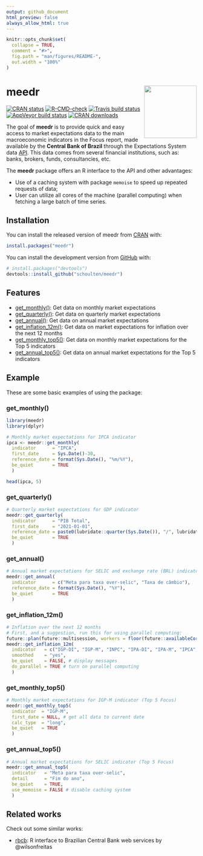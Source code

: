 ```yaml
---
output: github_document
html_preview: false
always_allow_html: true
---
```


<!-- README.md is generated from README.Rmd. Please edit that file -->

```r
knitr::opts_chunk$set(
  collapse = TRUE,
  comment = "#>",
  fig.path = "man/figures/README-",
  out.width = "100%"
)
```

# meedr <img src='man/figures/logo.png' align="right" height="139" />

<!-- badges: start -->
[![CRAN status](https://www.r-pkg.org/badges/version/meedr)](https://CRAN.R-project.org/package=meedr)
[![R-CMD-check](https://github.com/schoulten/meedr/workflows/R-CMD-check/badge.svg)](https://github.com/schoulten/meedr/actions)
[![Travis build status](https://travis-ci.com/schoulten/meedr.svg?branch=main)](https://travis-ci.com/schoulten/meedr)
[![AppVeyor build status](https://ci.appveyor.com/api/projects/status/github/schoulten/meedr?branch=main&svg=true)](https://ci.appveyor.com/project/schoulten/meedr)
[![CRAN downloads](http://cranlogs.r-pkg.org/badges/grand-total/meedr?color=green)](https://cran.r-project.org/package=meedr)
<!-- badges: end -->

The goal of **meedr** is to provide quick and easy access to market expectations data to the main macroeconomic indicators in the Focus report, made available by the **Central Bank of Brazil** through the Expectations System data [API](https://olinda.bcb.gov.br/olinda/servico/Expectativas/versao/v1/aplicacao#!/recursos). This data comes from several financial institutions, such as: banks, brokers, funds, consultancies, etc.

The **meedr** package offers an R interface to the API and other advantages:

- Use of a caching system with package `memoise` to speed up repeated requests of data;
- User can utilize all cores of the machine (parallel computing) when fetching a large batch of time series.

## Installation


You can install the released version of meedr from [CRAN](https://cran.r-project.org/package=meedr) with:

``` r
install.packages("meedr")
```

You can install the development version from [GitHub](https://github.com/schoulten/meedr) with:

```r
# install.packages("devtools")
devtools::install_github("schoulten/meedr")
```

## Features

- [get_monthly()](#get_monthly): Get data on monthly market expectations
- [get_quarterly()](#get_quarterly): Get data on quarterly market expectations
- [get_annual()](#get_annual): Get data on annual market expectations
- [get_inflation_12m()](#get_inflation_12m): Get data on market expectations for inflation over the next 12 months
- [get_monthly_top5()](#get_monthly_top5): Get data on monthly market expectations for the Top 5 indicators
- [get_annual_top5()](#get_annual_top5): Get data on annual market expectations for the Top 5 indicators

## Example

These are some basic examples of using the package:

### get_monthly(){#get_monthly}

```r
library(meedr)
library(dplyr)

# Monthly market expectations for IPCA indicator
ipca <- meedr::get_monthly(
  indicator      = "IPCA",
  first_date     = Sys.Date()-30,
  reference_date = format(Sys.Date(), "%m/%Y"),
  be_quiet       = TRUE
  )

head(ipca, 5)
```

### get_quarterly(){#get_quarterly}

```r
# Quarterly market expectations for GDP indicator
meedr::get_quarterly(
  indicator      = "PIB Total",
  first_date     = "2021-01-01",
  reference_date = paste0(lubridate::quarter(Sys.Date()), "/", lubridate::year(Sys.Date())),
  be_quiet       = TRUE
  )
```

### get_annual(){#get_annual}

```r
# Annual market expectations for SELIC and exchange rate (BRL) indicator
meedr::get_annual(
  indicator      = c("Meta para taxa over-selic", "Taxa de câmbio"),
  reference_date = format(Sys.Date(), "%Y"),
  be_quiet       = TRUE
  )
```

### get_inflation_12m(){#get_inflation_12m}

```r
# Inflation over the next 12 months
# First, and a suggestion, run this for using parallel computing:
future::plan(future::multisession, workers = floor(future::availableCores()/2))
meedr::get_inflation_12m(
  indicator   = c("IGP-DI", "IGP-M", "INPC", "IPA-DI", "IPA-M", "IPCA", "IPCA-15", "IPC-FIPE"),
  smoothed    = "yes",
  be_quiet    = FALSE, # display messages
  do_parallel = TRUE # turn on parallel computing
  )
```

### get_monthly_top5(){#get_monthly_top5}

```r
# Monthly market expectations for IGP-M indicator (Top 5 Focus)
meedr::get_monthly_top5(
  indicator  = "IGP-M",
  first_date = NULL, # get all data to current date
  calc_type  = "long",
  be_quiet   = TRUE
  )
```

### get_annual_top5(){#get_annual_top5}

```r
# Annual market expectations for SELIC indicator (Top 5 Focus)
meedr::get_annual_top5(
  indicator   = "Meta para taxa over-selic",
  detail      = "Fim do ano",
  be_quiet    = TRUE,
  use_memoise = FALSE # disable caching system
  )
```

## Related works

Check out some similar works:

- [rbcb](https://github.com/wilsonfreitas/rbcb): R interface to Brazilian Central Bank web services by @wilsonfreitas
